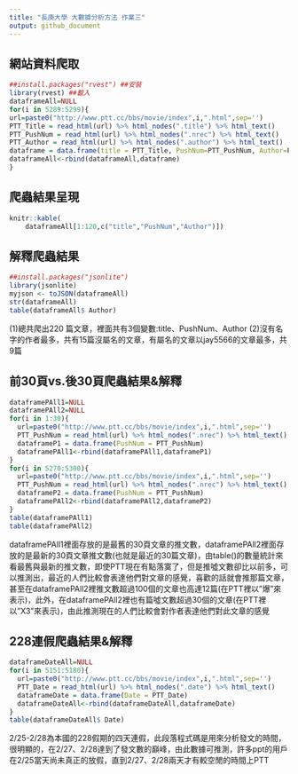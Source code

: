 ```yaml
---
title: "長庚大學 大數據分析方法 作業三"
output: github_document
---
```

## 網站資料爬取
```r
##install.packages("rvest") ##安裝
library(rvest) ##載入
dataframeAll=NULL
for(i in 5289:5299){
url=paste0("http://www.ptt.cc/bbs/movie/index",i,".html",sep='')
PTT_Title = read_html(url) %>% html_nodes(".title") %>% html_text()
PTT_PushNum = read_html(url) %>% html_nodes(".nrec") %>% html_text()
PTT_Author = read_html(url) %>% html_nodes(".author") %>% html_text()
dataframe = data.frame(title = PTT_Title, PushNum=PTT_PushNum, Author=PTT_Author)
dataframeAll<-rbind(dataframeAll,dataframe)
}
```

## 爬蟲結果呈現
```r
knitr::kable(
    dataframeAll[1:120,c("title","PushNum","Author")])
```

## 解釋爬蟲結果 
```r
##install.packages("jsonlite")
library(jsonlite)
myjson <- toJSON(dataframeAll)
str(dataframeAll)
table(dataframeAll$ Author)
```

(1)總共爬出220 篇文章，裡面共有3個變數:title、PushNum、Author
(2)沒有名字的作者最多，共有15篇沒屬名的文章，有屬名的文章以jay5566的文章最多，共9篇

## 前30頁vs.後30頁爬蟲結果&解釋
```r
dataframePAll1=NULL
dataframePAll2=NULL
for(i in 1:30){
  url=paste0("http://www.ptt.cc/bbs/movie/index",i,".html",sep='')
  PTT_PushNum = read_html(url) %>% html_nodes(".nrec") %>% html_text()
  dataframeP1 = data.frame(PushNum = PTT_PushNum)
  dataframePAll1<-rbind(dataframePAll1,dataframeP1)
}
for(i in 5270:5300){
  url=paste0("http://www.ptt.cc/bbs/movie/index",i,".html",sep='')
  PTT_PushNum = read_html(url) %>% html_nodes(".nrec") %>% html_text()
  dataframeP2 = data.frame(PushNum = PTT_PushNum)
  dataframePAll2<-rbind(dataframePAll2,dataframeP2)
}
table(dataframePAll1)
table(dataframePAll2)
```

dataframePAll1裡面存放的是最舊的30頁文章的推文數，dataframePAll2裡面存放的是最新的30頁文章推文數(也就是最近的30篇文章)，由table()的數量統計來看最舊與最新的推文數，即使PTT現在有點落寞了，但是推噓文數卻比以前多，可以推測出，最近的人們比較會表達他們對文章的感覺，喜歡的話就會推那篇文章，甚至在dataframePAll2裡推文數超過100個的文章也高達12篇(在PTT裡以"爆"來表示)，此外，在dataframePAll2裡也有篇噓文數超過30個的文章(在PTT裡以"X3"來表示)，由此推測現在的人們比較會對作者表達他們對此文章的感覺

## 228連假爬蟲結果&解釋
```r
dataframeDateAll=NULL
for(i in 5151:5180){
  url=paste0("http://www.ptt.cc/bbs/movie/index",i,".html",sep='')
  PTT_Date = read_html(url) %>% html_nodes(".date") %>% html_text()
  dataframeDate = data.frame(Date = PTT_Date)
  dataframeDateAll<-rbind(dataframeDateAll,dataframeDate)
}
table(dataframeDateAll$ Date)
```

2/25-2/28為本國的228假期的四天連假，此段落程式碼是用來分析發文的時間，很明顯的，在2/27、2/28達到了發文數的巔峰，由此數據可推測，許多ppt的用戶在2/25當天尚未真正的放假，直到2/27、2/28兩天才有較空閒的時間上PTT

